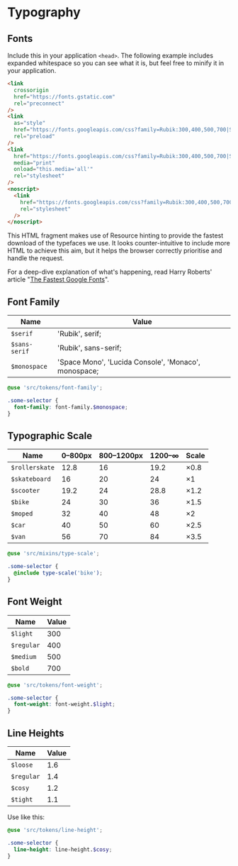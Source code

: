 
<Meta title="Styles|Typography" />

# Typography

## Fonts

Include this in your application `<head>`. The following example includes expanded whitespace so you can see what it is, but feel free to minify it in your application.

```html
<link
  crossorigin
  href="https://fonts.gstatic.com"
  rel="preconnect"
/>
<link
  as="style"
  href="https://fonts.googleapis.com/css?family=Rubik:300,400,500,700|Space+Mono&display=swap"
  rel="preload"
/>
<link
  href="https://fonts.googleapis.com/css?family=Rubik:300,400,500,700|Space+Mono&display=swap"
  media="print"
  onload="this.media='all'"
  rel="stylesheet"
/>
<noscript>
  <link
    href="https://fonts.googleapis.com/css?family=Rubik:300,400,500,700|Space+Mono&display=swap"
    rel="stylesheet"
  />
</noscript>
```

This HTML fragment makes use of Resource hinting to provide the fastest download of the typefaces we use. It looks counter-intuitive to include more HTML to achieve this aim, but it helps the browser correctly prioritise and handle the request.

For a deep-dive explanation of what's happening, read Harry Roberts' article "[The Fastest Google Fonts](https://csswizardry.com/2020/05/the-fastest-google-fonts/)".

## Font Family

Name          | Value
--------------|-----------------------------------------------------
`$serif`      | 'Rubik', serif;
`$sans-serif` | 'Rubik', sans-serif;
`$monospace`  | 'Space Mono', 'Lucida Console', 'Monaco', monospace;

```scss
@use 'src/tokens/font-family';

.some-selector {
  font-family: font-family.$monospace;
}
```

## Typographic Scale

Name           | 0–800px | 800–1200px | 1200–∞ | Scale
---------------|---------|------------|--------|-----------
`$rollerskate` | 12.8    | 16         | 19.2   | &times;0.8
`$skateboard`  | 16      | 20         | 24     | &times;1
`$scooter`     | 19.2    | 24         | 28.8   | &times;1.2
`$bike`        | 24      | 30         | 36     | &times;1.5
`$moped`       | 32      | 40         | 48     | &times;2
`$car`         | 40      | 50         | 60     | &times;2.5
`$van`         | 56      | 70         | 84     | &times;3.5

```scss
@use 'src/mixins/type-scale';

.some-selector {
  @include type-scale('bike');
}
```

## Font Weight

Name       | Value
-----------|------
`$light`   | 300
`$regular` | 400
`$medium`  | 500
`$bold`    | 700

```scss
@use 'src/tokens/font-weight';

.some-selector {
  font-weight: font-weight.$light;
}
```

## Line Heights

Name       | Value
-----------|------
`$loose`   | 1.6
`$regular` | 1.4
`$cosy`    | 1.2
`$tight`   | 1.1

Use like this:

```scss
@use 'src/tokens/line-height';

.some-selector {
  line-height: line-height.$cosy;
}
```
